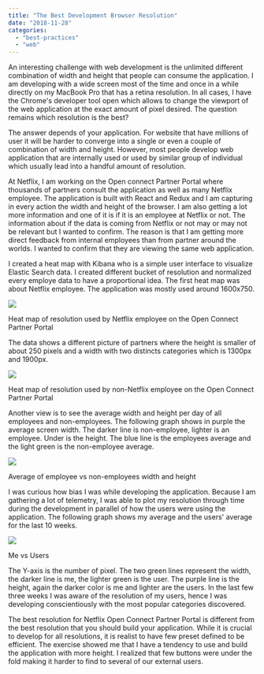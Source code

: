 ```yaml
---
title: "The Best Development Browser Resolution"
date: "2018-11-28"
categories: 
  - "best-practices"
  - "web"
---
```


An interesting challenge with web development is the unlimited different combination of width and height that people can consume the application. I am developing with a wide screen most of the time and once in a while directly on my MacBook Pro that has a retina resolution. In all cases, I have the Chrome's developer tool open which allows to change the viewport of the web application at the exact amount of pixel desired. The question remains which resolution is the best?

The answer depends of your application. For website that have millions of user it will be harder to converge into a single or even a couple of combination of width and height. However, most people develop web application that are internally used or used by similar group of individual which usually lead into a handful amount of resolution.

At Netflix, I am working on the Open connect Partner Portal where thousands of partners consult the application as well as many Netflix employee. The application is built with React and Redux and I am capturing in every action the width and height of the browser. I am also getting a lot more information and one of it is if it is an employee at Netflix or not. The information about if the data is coming from Netflix or not may or may not be relevant but I wanted to confirm. The reason is that I am getting more direct feedback from internal employees than from partner around the worlds. I wanted to confirm that they are viewing the same web application.

I created a heat map with Kibana who is a simple user interface to visualize Elastic Search data. I created different bucket of resolution and normalized every employe data to have a proportional idea. The first heat map was about Netflix employee. The application was mostly used around 1600x750.

![](images/HeatmapResolutionEmployee.png)

Heat map of resolution used by Netflix employee on the Open Connect Partner Portal

The data shows a different picture of partners where the height is smaller of about 250 pixels and a width with two distincts categories which is 1300px and 1900px.

![](images/HeatmapResolutionNoEmployee.png)

Heat map of resolution used by non-Netflix employee on the Open Connect Partner Portal

Another view is to see the average width and height per day of all employees and non-employees. The following graph shows in purple the average screen width. The darker line is non-employee, lighter is an employee. Under is the height. The blue line is the employees average and the light green is the non-employee average.

![](images/ResolutionEmployeeAndNot.png)

Average of employee vs non-employees width and height

I was curious how bias I was while developing the application. Because I am gathering a lot of telemetry, I was able to plot my resolution through time during the development in parallel of how the users were using the application. The following graph shows my average and the users' average for the last 10 weeks. 

![](images/MyResolutionVsPartners.png)

Me vs Users

The Y-axis is the number of pixel. The two green lines represent the width, the darker line is me, the lighter green is the user. The purple line is the height, again the darker color is me and lighter are the users. In the last few three weeks I was aware of the resolution of my users, hence I was developing conscientiously with the most popular categories discovered. 

The best resolution for Netflix Open Connect Partner Portal is different from the best resolution that you should build your application. While it is crucial to develop for all resolutions, it is realist to have few preset defined to be efficient. The exercise showed me that I have a tendency to use and build the application with more height. I realized that few buttons were under the fold making it harder to find to several of our external users.
